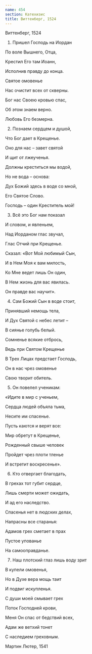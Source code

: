```yaml
---
name: 454
section: Катехизис
title: Виттенберг, 1524
---
```

Виттенберг, 1524


1. Пришел Господь на Иордан

По воле Вышнего, Отца,

Крестил Его там Иоанн,

Исполнив правду до конца.

Святое омовенье

Нас очистит всех от скверны.

Бог нас Своею кровью спас,

Об этом знаем верно.

Любовь Его безмерна.


2. Познаем сердцем и душой,

Что Бог дает в Крещенье.

Оно для нас – завет святой

И щит от лжеученья.

Должны креститься мы водой,

Но не вода – основа:

Дух Божий здесь в воде со мной,

Его Святое Слово.

Господь – один Креститель мой!


3. Всё это Бог нам показал

И словом, и явленьем,

Над Иорданом глас звучал,

Глас Отчий при Крещенье.

Сказал: «Вот Мой любимый Сын,

И в Нем Моя к вам милость,

Ко Мне ведет лишь Он один,

В Нем жизнь для вас явилась.

Он правде вас научит».


4. Сам Божий Сын в воде стоит,

Принявший немощь тела,

И Дух Святой с небес летит –

В сиянье голубь белый.

Сомненье всякие отбрось,

Ведь при Святом Крещенье

В Трех Лицах предстает Господь,

Он в нас чрез омовенье

Свою творит обитель.


5. Он повелел ученикам:

«Идите в мир с ученьем,

Сердца людей объяла тьма,

Несите им спасенье.

Пусть каются и верят все:

Мир обретут в Крещенье,

Рожденный свыше человек

Пройдет чрез плоти тленье

И встретит воскресенье».


6. Кто отвергает благодать,

В грехах тот губит сердце,

Лишь смерти может ожидать,

И ад его наследство.

Спасенья нет в людских делах,

Напрасны все старанья:

Адамов грех сметает в прах

Пустое упованье

На самооправданье.


7. Наш плотский глаз лишь воду зрит

В купели омовенья,

Но в Духе вера мощь таит

И подвиг искупленья.

С души моей смывает грех

Поток Господней крови,

Меня Он спас от бедствий всех,

Адам же ветхий тонет

С наследием греховным.


Мартин Лютер, 1541